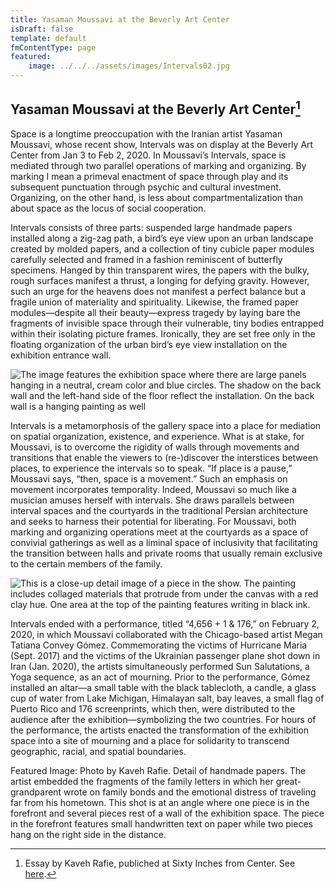 ```yaml
---
title: Yasaman Moussavi at the Beverly Art Center
isDraft: false
template: default
fmContentType: page
featured:
    image: ../../../assets/images/Intervals02.jpg
---
```


## Yasaman Moussavi at the Beverly Art Center[^1]

Space is a longtime preoccupation with the Iranian artist Yasaman Moussavi, whose recent show, Intervals was on display at the Beverly Art Center from Jan 3 to Feb 2, 2020. In Moussavi’s Intervals, space is mediated through two parallel operations of marking and organizing. By marking I mean a primeval enactment of space through play and its subsequent punctuation through psychic and cultural investment. Organizing, on the other hand, is less about compartmentalization than about space as the locus of social cooperation.

Intervals consists of three parts: suspended large handmade papers installed along a zig-zag path, a bird’s eye view upon an urban landscape created by molded papers, and a collection of tiny cubicle paper modules carefully selected and framed in a fashion reminiscent of butterfly specimens. Hanged by thin transparent wires, the papers with the bulky, rough surfaces manifest a thrust, a longing for defying gravity. However, such an urge for the heavens does not manifest a perfect balance but a fragile union of materiality and spirituality. Likewise, the framed paper modules—despite all their beauty—express tragedy by laying bare the fragments of invisible space through their vulnerable, tiny bodies entrapped within their isolating picture frames. Ironically, they are set free only in the floating organization of the urban bird’s eye view installation on the exhibition entrance wall.

![The image features the exhibition space where there are large panels hanging in a neutral, cream color and blue circles. The shadow on the back wall and the left-hand side of the floor reflect the installation. On the back wall is a hanging painting as well](../../../assets/images/Screen-Shot-2020-03-18-at-12.47.44-PM.png)

Intervals is a metamorphosis of the gallery space into a place for mediation on spatial organization, existence, and experience. What is at stake, for Moussavi, is to overcome the rigidity of walls through movements and transitions that enable the viewers to (re-)discover the interstices between places, to experience the intervals so to speak. “If place is a pause,” Moussavi says, “then, space is a movement.” Such an emphasis on movement incorporates temporality. Indeed, Moussavi so much like a musician amuses herself with intervals. She draws parallels between interval spaces and the courtyards in the traditional Persian architecture and seeks to harness their potential for liberating. For Moussavi, both marking and organizing operations meet at the courtyards as a space of convivial gatherings as well as a liminal space of inclusivity that facilitating the transition between halls and private rooms that usually remain exclusive to the certain members of the family.

![This is a close-up detail image of a piece in the show. The painting includes collaged materials that protrude from under the canvas with a red clay hue. One area at the top of the painting features writing in black ink.](../../../assets/images/Intervals01.jpg)

Intervals ended with a performance, titled “4,656 + 1 & 176,” on February 2, 2020, in which Moussavi collaborated with the Chicago-based artist Megan Tatiana Convey Gómez. Commemorating the victims of Hurricane Maria (Sept. 2017) and the victims of the Ukrainian passenger plane shot down in Iran (Jan. 2020), the artists simultaneously performed Sun Salutations, a Yoga sequence, as an act of mourning. Prior to the performance, Gómez installed an altar—a small table with the black tablecloth, a candle, a glass cup of water from Lake Michigan, Himalayan salt, bay leaves, a small flag of Puerto Rico and 176 screenprints, which then, were distributed to the audience after the exhibition—symbolizing the two countries.  For hours of the performance, the artists enacted the transformation of the exhibition space into a site of mourning and a place for solidarity to transcend geographic, racial, and spatial boundaries.

Featured Image: Photo by Kaveh Rafie. Detail of handmade papers. The artist embedded the fragments of the family letters in which her great-grandparent wrote on family bonds and the emotional distress of traveling far from his hometown. This shot is at an angle where one piece is in the forefront and several pieces rest of a wall of the exhibition space. The piece in the forefront features small handwritten text on paper while two pieces hang on the right side in the distance. 

[^1]: Essay by Kaveh Rafie, publiched at Sixty Inches from Center. See [here](https://sixtyinchesfromcenter.org/yasaman-moussavi-at-the-beverly-art-center/).